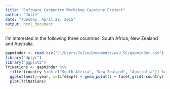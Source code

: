 ```yaml
---
title: "Software Carpentry Workshop Capstone Project"
author: "Julie"
date: "Tuesday, April 28, 2015"
output: html_document
---
```


I'm interested in the following three countries: South Africa, New Zealand and Australia.

```r
gapminder <- read.csv("C:/Users/Julie/Documents/wsu_SC/gapminder.csv")
library("dplyr")
library("ggplot2")
TriNations <- gapminder %>%
  filter(country %in% c("South Africa", "New Zealand", "Australia")) %>%
  ggplot(aes(y=year, x=lifeExp)) + geom_point() + facet_grid(~country)
  plot(TriNations)
```

